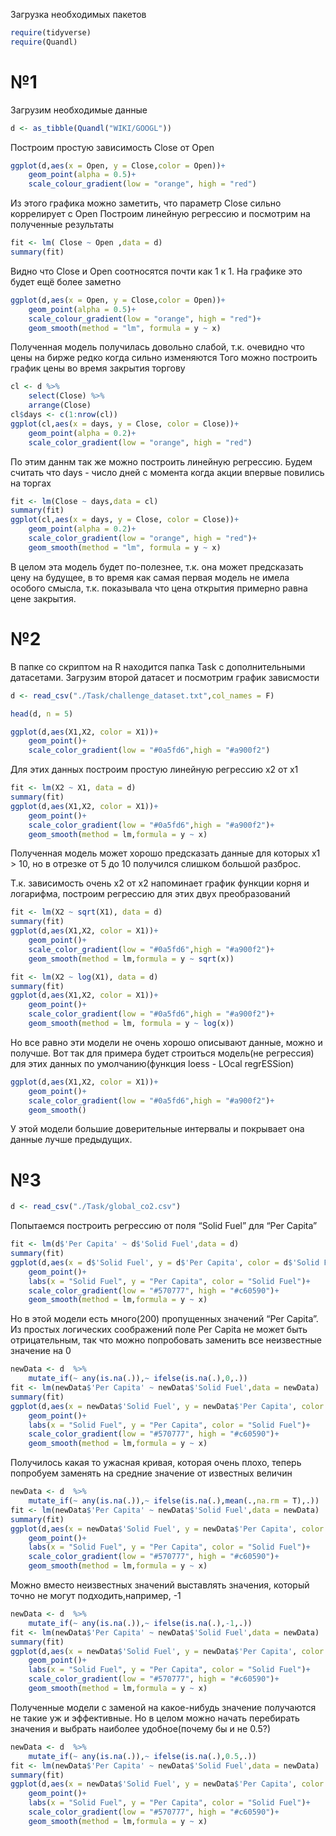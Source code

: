 Загрузка необходимых пакетов

```r
require(tidyverse)
require(Quandl)
```

# №1

Загрузим необходимые данные
```r
d <- as_tibble(Quandl("WIKI/GOOGL"))
```

Построим простую зависимость Close от Open
```r
ggplot(d,aes(x = Open, y = Close,color = Open))+
    geom_point(alpha = 0.5)+
    scale_colour_gradient(low = "orange", high = "red")
```

Из этого графика можно заметить, что параметр Close сильно коррелирует с Open
Построим линейную регрессию и посмотрим на полученные результаты

```r
fit <- lm( Close ~ Open ,data = d)
summary(fit)
```

Видно что Close и Open соотносятся почти как 1 к 1. 
На графике это будет ещё более заметно

```r
ggplot(d,aes(x = Open, y = Close,color = Open))+
    geom_point(alpha = 0.5)+
    scale_colour_gradient(low = "orange", high = "red")+
    geom_smooth(method = "lm", formula = y ~ x)
```

Полученная модель получилась довольно слабой, т.к. очевидно что цены на бирже редко когда сильно изменяются
Того можно построить график цены во время закрытия торгову

```r
cl <- d %>%
    select(Close) %>%
    arrange(Close)
cl$days <- c(1:nrow(cl))
ggplot(cl,aes(x = days, y = Close, color = Close))+
    geom_point(alpha = 0.2)+
    scale_color_gradient(low = "orange", high = "red")
```

По этим даннм так же можно построить линейную регрессию. 
Будем считать что days - число дней с момента когда акции впервые повились на торгах

```r
fit <- lm(Close ~ days,data = cl)
summary(fit)
ggplot(cl,aes(x = days, y = Close, color = Close))+
    geom_point(alpha = 0.2)+
    scale_color_gradient(low = "orange", high = "red")+
    geom_smooth(method = "lm", formula = y ~ x)
```

В целом эта модель будет по-полезнее, т.к. она может предсказать цену на будущее, в то время как самая первая
модель не имела особого смысла, т.к. показывала что цена открытия примерно равна цене закрытия.

# №2
В папке со скриптом на R находится папка Task с дополнительными датасетами. Загрузим второй датасет и
посмотрим график зависмости

```r
d <- read_csv("./Task/challenge_dataset.txt",col_names = F)
```

```r
head(d, n = 5)
```

```r
ggplot(d,aes(X1,X2, color = X1))+
    geom_point()+
    scale_color_gradient(low = "#0a5fd6",high = "#a900f2")
```

Для этих данных построим простую линейную регрессию x2 от x1

```r
fit <- lm(X2 ~ X1, data = d)
summary(fit)
ggplot(d,aes(X1,X2, color = X1))+
    geom_point()+
    scale_color_gradient(low = "#0a5fd6",high = "#a900f2")+
    geom_smooth(method = lm,formula = y ~ x)
```

Полученная модель может хорошо предсказать данные для которых x1 > 10,
но в отрезке от 5 до 10 получился слишком большой разброс.

Т.к. зависимость очень x2 от x2 напоминает график функции корня и логарифма,
построим регрессию для этих двух преобразований

```r
fit <- lm(X2 ~ sqrt(X1), data = d)
summary(fit)
ggplot(d,aes(X1,X2, color = X1))+
    geom_point()+
    scale_color_gradient(low = "#0a5fd6",high = "#a900f2")+
    geom_smooth(method = lm,formula = y ~ sqrt(x))
```
```r
fit <- lm(X2 ~ log(X1), data = d)
summary(fit)
ggplot(d,aes(X1,X2, color = X1))+
    geom_point()+
    scale_color_gradient(low = "#0a5fd6",high = "#a900f2")+
    geom_smooth(method = lm, formula = y ~ log(x))
```

Но все равно эти модели не очень хорошо описывают данные, можно и получше.
Вот так для примера будет строиться модель(не регрессия)
для этих данных по умолчанию(функция loess - LOcal regrESSion)

```r
ggplot(d,aes(X1,X2, color = X1))+
    geom_point()+
    scale_color_gradient(low = "#0a5fd6",high = "#a900f2")+
    geom_smooth()
```

У этой модели большие доверительные интервалы и покрывает она данные лучше предыдущих.

# №3

```r
d <- read_csv("./Task/global_co2.csv")
```

Попытаемся построить регрессию от поля "Solid Fuel" для "Per Capita"

```r
fit <- lm(d$'Per Capita' ~ d$'Solid Fuel',data = d)
summary(fit)
ggplot(d,aes(x = d$'Solid Fuel', y = d$'Per Capita', color = d$'Solid Fuel'))+
    geom_point()+
    labs(x = "Solid Fuel", y = "Per Capita", color = "Solid Fuel")+
    scale_color_gradient(low = "#570777", high = "#c60590")+
    geom_smooth(method = lm,formula = y ~ x)
```

Но в этой модели есть много(200) пропущенных значений "Per Capita". Из простых логических соображений
поле Per Capita не может быть отрицательным, так что можно попробовать заменить все неизвестные значение на 0
```r
newData <- d  %>%
    mutate_if(~ any(is.na(.)),~ ifelse(is.na(.),0,.))
fit <- lm(newData$'Per Capita' ~ newData$'Solid Fuel',data = newData)
summary(fit)
ggplot(d,aes(x = newData$'Solid Fuel', y = newData$'Per Capita', color = newData$'Solid Fuel'))+
    geom_point()+
    labs(x = "Solid Fuel", y = "Per Capita", color = "Solid Fuel")+
    scale_color_gradient(low = "#570777", high = "#c60590")+
    geom_smooth(method = lm,formula = y ~ x)
```

Получилось какая то ужасная кривая, которая очень плохо, теперь попробуем заменять на средние значение от 
известных величин

```r
newData <- d  %>%
    mutate_if(~ any(is.na(.)),~ ifelse(is.na(.),mean(.,na.rm = T),.))
fit <- lm(newData$'Per Capita' ~ newData$'Solid Fuel',data = newData)
summary(fit)
ggplot(d,aes(x = newData$'Solid Fuel', y = newData$'Per Capita', color = newData$'Solid Fuel'))+
    geom_point()+
    labs(x = "Solid Fuel", y = "Per Capita", color = "Solid Fuel")+
    scale_color_gradient(low = "#570777", high = "#c60590")+
    geom_smooth(method = lm,formula = y ~ x)
```

Можно вместо неизвестных значений выставлять значения, который точно не могут подходить,например, -1

```r
newData <- d  %>%
    mutate_if(~ any(is.na(.)),~ ifelse(is.na(.),-1,.))
fit <- lm(newData$'Per Capita' ~ newData$'Solid Fuel',data = newData)
summary(fit)
ggplot(d,aes(x = newData$'Solid Fuel', y = newData$'Per Capita', color = newData$'Solid Fuel'))+
    geom_point()+
    labs(x = "Solid Fuel", y = "Per Capita", color = "Solid Fuel")+
    scale_color_gradient(low = "#570777", high = "#c60590")+
    geom_smooth(method = lm,formula = y ~ x)
```

Полученные модели с заменой на какое-нибудь значение получаются не такие уж и эффективные.
Но в целом можно начать перебирать значения и выбрать наиболее удобное(почему бы и не 0.5?)

```r
newData <- d  %>%
    mutate_if(~ any(is.na(.)),~ ifelse(is.na(.),0.5,.))
fit <- lm(newData$'Per Capita' ~ newData$'Solid Fuel',data = newData)
summary(fit)
ggplot(d,aes(x = newData$'Solid Fuel', y = newData$'Per Capita', color = newData$'Solid Fuel'))+
    geom_point()+
    labs(x = "Solid Fuel", y = "Per Capita", color = "Solid Fuel")+
    scale_color_gradient(low = "#570777", high = "#c60590")+
    geom_smooth(method = lm,formula = y ~ x)
```
